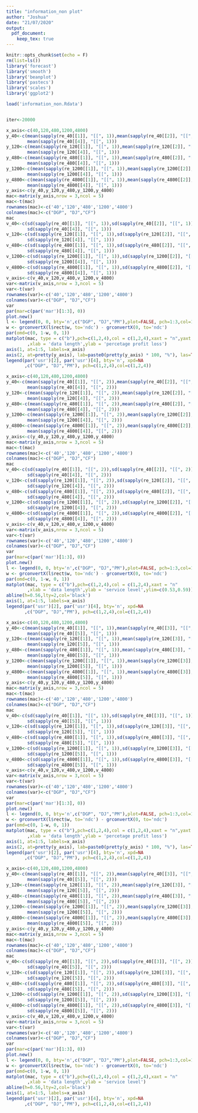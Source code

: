 ```yaml
---
title: "information_non plot"
author: "Joshua"
date: "21/07/2020"
output: 
  pdf_document:
    keep_tex: true
---
```


```r
knitr::opts_chunk$set(echo = F)
rm(list=ls())
library('forecast')
library('smooth')
library('beanplot')
library('pastecs')
library('scales')
library('ggplot2')

load('information_non.Rdata')


iter<-20000
```


```r
x_axis<-c(40,120,480,1200,4800)
y_40<-c(mean(sapply(re_40[[1]], "[[", 1)),mean(sapply(re_40[[2]], "[[", 1)),
        mean(sapply(re_40[[4]], "[[", 1)))
y_120<-c(mean(sapply(re_120[[1]], "[[", 1)),mean(sapply(re_120[[2]], "[[", 1)),
        mean(sapply(re_120[[4]], "[[", 1)))
y_480<-c(mean(sapply(re_480[[1]], "[[", 1)),mean(sapply(re_480[[2]], "[[", 1)),
        mean(sapply(re_480[[4]], "[[", 1)))
y_1200<-c(mean(sapply(re_1200[[1]], "[[", 1)),mean(sapply(re_1200[[2]], "[[", 1)),
        mean(sapply(re_1200[[4]], "[[", 1)))
y_4800<-c(mean(sapply(re_4800[[1]], "[[", 1)),mean(sapply(re_4800[[2]], "[[", 1)),
        mean(sapply(re_4800[[4]], "[[", 1)))
y_axis<-c(y_40,y_120,y_480,y_1200,y_4800)
mac<-matrix(y_axis,nrow = 3,ncol = 5)
mac<-t(mac)
rownames(mac)<-c('40','120','480','1200','4800')
colnames(mac)<-c("DGP", "DJ","CF")
mac
v_40<-c(sd(sapply(re_40[[1]], "[[", 1)),sd(sapply(re_40[[2]], "[[", 1)),
        sd(sapply(re_40[[4]], "[[", 1)))
v_120<-c(sd(sapply(re_120[[1]], "[[", 1)),sd(sapply(re_120[[2]], "[[", 1)),
        sd(sapply(re_120[[4]], "[[", 1)))
v_480<-c(sd(sapply(re_480[[1]], "[[", 1)),sd(sapply(re_480[[2]], "[[", 1)),
        sd(sapply(re_480[[4]], "[[", 1)))
v_1200<-c(sd(sapply(re_1200[[1]], "[[", 1)),sd(sapply(re_1200[[2]], "[[", 1)),
        sd(sapply(re_1200[[4]], "[[", 1)))
v_4800<-c(sd(sapply(re_4800[[1]], "[[", 1)),sd(sapply(re_4800[[2]], "[[", 1)),
        sd(sapply(re_4800[[4]], "[[", 1)))
v_axis<-c(v_40,v_120,v_480,v_1200,v_4800)
var<-matrix(v_axis,nrow = 3,ncol = 5)
var<-t(var)
rownames(var)<-c('40','120','480','1200','4800')
colnames(var)<-c("DGP", "DJ","CF")
var
par(mar=c(par('mar')[1:3], 0)) 
plot.new()
l <- legend(0, 0, bty='n',c("DGP", "DJ","PM"),plot=FALSE, pch=1:3,col=1:3)
w <- grconvertX(l$rect$w, to='ndc') - grconvertX(0, to='ndc')
par(omd=c(0, 1-w, 0, 1))
matplot(mac, type = c("b"),pch=c(1,2,4),col = c(1,2,4),xaxt = "n",yaxt = "n"
        ,xlab = 'data length',ylab = 'percetage profit loss') 
axis(1, at=1:5, labels=x_axis)
axis(2, at=pretty(y_axis), lab=paste0(pretty(y_axis) * 100, "%"), las=TRUE)
legend(par('usr')[2], par('usr')[4], bty='n', xpd=NA
       ,c("DGP", "DJ","PM"), pch=c(1,2,4),col=c(1,2,4))

```

```r
x_axis<-c(40,120,480,1200,4800)
y_40<-c(mean(sapply(re_40[[1]], "[[", 2)),mean(sapply(re_40[[2]], "[[", 2)),
        mean(sapply(re_40[[4]], "[[", 2)))
y_120<-c(mean(sapply(re_120[[1]], "[[", 2)),mean(sapply(re_120[[2]], "[[", 2)),
        mean(sapply(re_120[[4]], "[[", 2)))
y_480<-c(mean(sapply(re_480[[1]], "[[", 2)),mean(sapply(re_480[[2]], "[[", 2)),
        mean(sapply(re_480[[4]], "[[", 2)))
y_1200<-c(mean(sapply(re_1200[[1]], "[[", 2)),mean(sapply(re_1200[[2]], "[[", 2)),
        mean(sapply(re_1200[[4]], "[[", 2)))
y_4800<-c(mean(sapply(re_4800[[1]], "[[", 2)),mean(sapply(re_4800[[2]], "[[", 2)),
        mean(sapply(re_4800[[4]], "[[", 2)))
y_axis<-c(y_40,y_120,y_480,y_1200,y_4800)
mac<-matrix(y_axis,nrow = 3,ncol = 5)
mac<-t(mac)
rownames(mac)<-c('40','120','480','1200','4800')
colnames(mac)<-c("DGP", "DJ","CF")
mac
v_40<-c(sd(sapply(re_40[[1]], "[[", 2)),sd(sapply(re_40[[2]], "[[", 2)),
        sd(sapply(re_40[[4]], "[[", 2)))
v_120<-c(sd(sapply(re_120[[1]], "[[", 2)),sd(sapply(re_120[[2]], "[[", 2)),
        sd(sapply(re_120[[4]], "[[", 2)))
v_480<-c(sd(sapply(re_480[[1]], "[[", 2)),sd(sapply(re_480[[2]], "[[", 2)),
        sd(sapply(re_480[[4]], "[[", 2)))
v_1200<-c(sd(sapply(re_1200[[1]], "[[", 2)),sd(sapply(re_1200[[2]], "[[", 2)),
        sd(sapply(re_1200[[4]], "[[", 2)))
v_4800<-c(sd(sapply(re_4800[[1]], "[[", 2)),sd(sapply(re_4800[[2]], "[[", 2)),
        sd(sapply(re_4800[[4]], "[[", 2)))
v_axis<-c(v_40,v_120,v_480,v_1200,v_4800)
var<-matrix(v_axis,nrow = 3,ncol = 5)
var<-t(var)
rownames(var)<-c('40','120','480','1200','4800')
colnames(var)<-c("DGP", "DJ","CF")
var
par(mar=c(par('mar')[1:3], 0)) 
plot.new()
l <- legend(0, 0, bty='n',c("DGP", "DJ","PM"),plot=FALSE, pch=1:3,col=1:3)
w <- grconvertX(l$rect$w, to='ndc') - grconvertX(0, to='ndc')
par(omd=c(0, 1-w, 0, 1))
matplot(mac, type = c("b"),pch=c(1,2,4),col = c(1,2,4),xaxt = "n"
        ,xlab = 'data length',ylab = 'service level',ylim=c(0.53,0.59)) 
abline(h=0.56,lty=2,col='black')
axis(1, at=1:5, labels=x_axis)
legend(par('usr')[2], par('usr')[4], bty='n', xpd=NA
       ,c("DGP", "DJ","PM"), pch=c(1,2,4),col=c(1,2,4))

```


```r
x_axis<-c(40,120,480,1200,4800)
y_40<-c(mean(sapply(re_40[[1]], "[[", 1)),mean(sapply(re_40[[3]], "[[", 1)),
        mean(sapply(re_40[[5]], "[[", 1)))
y_120<-c(mean(sapply(re_120[[1]], "[[", 1)),mean(sapply(re_120[[3]], "[[", 1)),
        mean(sapply(re_120[[5]], "[[", 1)))
y_480<-c(mean(sapply(re_480[[1]], "[[", 1)),mean(sapply(re_480[[3]], "[[", 1)),
        mean(sapply(re_480[[5]], "[[", 1)))
y_1200<-c(mean(sapply(re_1200[[1]], "[[", 1)),mean(sapply(re_1200[[3]], "[[", 1)),
        mean(sapply(re_1200[[5]], "[[", 1)))
y_4800<-c(mean(sapply(re_4800[[1]], "[[", 1)),mean(sapply(re_4800[[3]], "[[", 1)),
        mean(sapply(re_4800[[5]], "[[", 1)))
y_axis<-c(y_40,y_120,y_480,y_1200,y_4800)
mac<-matrix(y_axis,nrow = 3,ncol = 5)
mac<-t(mac)
rownames(mac)<-c('40','120','480','1200','4800')
colnames(mac)<-c("DGP", "DJ","CF")
mac
v_40<-c(sd(sapply(re_40[[1]], "[[", 1)),sd(sapply(re_40[[3]], "[[", 1)),
        sd(sapply(re_40[[5]], "[[", 1)))
v_120<-c(sd(sapply(re_120[[1]], "[[", 1)),sd(sapply(re_120[[3]], "[[", 1)),
        sd(sapply(re_120[[5]], "[[", 1)))
v_480<-c(sd(sapply(re_480[[1]], "[[", 1)),sd(sapply(re_480[[3]], "[[", 1)),
        sd(sapply(re_480[[5]], "[[", 1)))
v_1200<-c(sd(sapply(re_1200[[1]], "[[", 1)),sd(sapply(re_1200[[3]], "[[", 1)),
        sd(sapply(re_1200[[5]], "[[", 1)))
v_4800<-c(sd(sapply(re_4800[[1]], "[[", 1)),sd(sapply(re_4800[[3]], "[[", 1)),
        sd(sapply(re_4800[[5]], "[[", 1)))
v_axis<-c(v_40,v_120,v_480,v_1200,v_4800)
var<-matrix(v_axis,nrow = 3,ncol = 5)
var<-t(var)
rownames(var)<-c('40','120','480','1200','4800')
colnames(var)<-c("DGP", "DJ","CF")
var
par(mar=c(par('mar')[1:3], 0)) 
plot.new()
l <- legend(0, 0, bty='n',c("DGP", "DJ","PM"),plot=FALSE, pch=1:3,col=1:3)
w <- grconvertX(l$rect$w, to='ndc') - grconvertX(0, to='ndc')
par(omd=c(0, 1-w, 0, 1))
matplot(mac, type = c("b"),pch=c(1,2,4),col = c(1,2,4),xaxt = "n",yaxt = "n"
        ,xlab = 'data length',ylab = 'percetage profit loss') 
axis(1, at=1:5, labels=x_axis)
axis(2, at=pretty(y_axis), lab=paste0(pretty(y_axis) * 100, "%"), las=TRUE)
legend(par('usr')[2], par('usr')[4], bty='n', xpd=NA
       ,c("DGP", "DJ","PM"), pch=c(1,2,4),col=c(1,2,4))

```

```r
x_axis<-c(40,120,480,1200,4800)
y_40<-c(mean(sapply(re_40[[1]], "[[", 2)),mean(sapply(re_40[[3]], "[[", 2)),
        mean(sapply(re_40[[5]], "[[", 2)))
y_120<-c(mean(sapply(re_120[[1]], "[[", 2)),mean(sapply(re_120[[3]], "[[", 2)),
        mean(sapply(re_120[[5]], "[[", 2)))
y_480<-c(mean(sapply(re_480[[1]], "[[", 2)),mean(sapply(re_480[[3]], "[[", 2)),
        mean(sapply(re_480[[5]], "[[", 2)))
y_1200<-c(mean(sapply(re_1200[[1]], "[[", 2)),mean(sapply(re_1200[[3]], "[[", 2)),
        mean(sapply(re_1200[[5]], "[[", 2)))
y_4800<-c(mean(sapply(re_4800[[1]], "[[", 2)),mean(sapply(re_4800[[3]], "[[", 2)),
        mean(sapply(re_4800[[5]], "[[", 2)))
y_axis<-c(y_40,y_120,y_480,y_1200,y_4800)
mac<-matrix(y_axis,nrow = 3,ncol = 5)
mac<-t(mac)
rownames(mac)<-c('40','120','480','1200','4800')
colnames(mac)<-c("DGP", "DJ","CF")
mac
v_40<-c(sd(sapply(re_40[[1]], "[[", 2)),sd(sapply(re_40[[3]], "[[", 2)),
        sd(sapply(re_40[[5]], "[[", 2)))
v_120<-c(sd(sapply(re_120[[1]], "[[", 2)),sd(sapply(re_120[[3]], "[[", 2)),
        sd(sapply(re_120[[5]], "[[", 2)))
v_480<-c(sd(sapply(re_480[[1]], "[[", 2)),sd(sapply(re_480[[3]], "[[", 2)),
        sd(sapply(re_480[[5]], "[[", 2)))
v_1200<-c(sd(sapply(re_1200[[1]], "[[", 2)),sd(sapply(re_1200[[3]], "[[", 2)),
        sd(sapply(re_1200[[5]], "[[", 2)))
v_4800<-c(sd(sapply(re_4800[[1]], "[[", 2)),sd(sapply(re_4800[[3]], "[[", 2)),
        sd(sapply(re_4800[[5]], "[[", 2)))
v_axis<-c(v_40,v_120,v_480,v_1200,v_4800)
var<-matrix(v_axis,nrow = 3,ncol = 5)
var<-t(var)
rownames(var)<-c('40','120','480','1200','4800')
colnames(var)<-c("DGP", "DJ","CF")
var
par(mar=c(par('mar')[1:3], 0)) 
plot.new()
l <- legend(0, 0, bty='n',c("DGP", "DJ","PM"),plot=FALSE, pch=1:3,col=1:3)
w <- grconvertX(l$rect$w, to='ndc') - grconvertX(0, to='ndc')
par(omd=c(0, 1-w, 0, 1))
matplot(mac, type = c("b"),pch=c(1,2,4),col = c(1,2,4),xaxt = "n"
        ,xlab = 'data length',ylab = 'service level') 
abline(h=0.56,lty=2,col='black')
axis(1, at=1:5, labels=x_axis)
legend(par('usr')[2], par('usr')[4], bty='n', xpd=NA
       ,c("DGP", "DJ","PM"), pch=c(1,2,4),col=c(1,2,4))

```